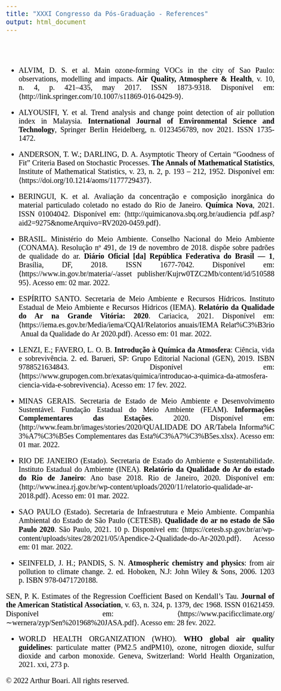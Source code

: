 ```yaml
---
title: "XXXI Congresso da Pós-Graduação - References"
output: html_document
---
```

```{=html}
<style>
body {
  color: black;
  font-family: Times;
  font-size: 20px;
  text-align: justify;
  text-justify: inter-word;
}
pre {
  background-color: lightgreen;
}
#TOC {
  color: #A8CF45;
  font-family: Times;
  font-size: 14px;
  border-color: black;
}
#header {
  color: #00943E;
}
</style>
```

<br>
<br>

* ALVIM, D. S. et al. Main ozone-forming VOCs in the city of Sao Paulo: observations, modelling and impacts. **Air Quality, Atmosphere & Health**, v. 10, n. 4, p. 421–435, may 2017. ISSN 1873-9318. Disponível em: ⟨http://link.springer.com/10.1007/s11869-016-0429-9⟩.

* ALYOUSIFI, Y. et al. Trend analysis and change point detection of air pollution index in Malaysia. **International Journal of Environmental Science and Technology**, Springer Berlin Heidelberg, n. 0123456789, nov 2021. ISSN 1735-1472.

* ANDERSON, T. W.; DARLING, D. A. Asymptotic Theory of Certain "Goodness of Fit" Criteria Based on Stochastic Processes. **The Annals of Mathematical Statistics**, Institute of Mathematical Statistics, v. 23, n. 2, p.
193 – 212, 1952. Disponível em: ⟨https://doi.org/10.1214/aoms/1177729437⟩.

* BERINGUI, K. et al. Avaliação da concentração e composição inorgânica do material particulado coletado no estado do Rio de Janeiro. **Química Nova**, 2021. ISSN 01004042. Disponível em: ⟨http://quimicanova.sbq.org.br/audiencia\ pdf.asp?aid2=9275&nomeArquivo=RV2020-0459.pdf⟩.

* BRASIL. Ministério do Meio Ambiente. Conselho Nacional do Meio Ambiente (CONAMA). Resolução nº 491, de 19 de novembro de 2018. dispõe sobre padrões de qualidade do ar. **Diário Oficial [da] República Federativa do Brasil — 1**, Brasília, DF, 2018. ISSN 1677-7042. Disponível em: ⟨https://www.in.gov.br/materia/-/asset\ publisher/Kujrw0TZC2Mb/content/id/51058895⟩. Acesso em: 02 mar. 2022.

* ESPÍRITO SANTO. Secretaria de Meio Ambiente e Recursos Hídricos. Instituto Estadual de Meio Ambiente e Recursos Hídricos (IEMA). **Relatório da Qualidade do Ar na Grande Vitória: 2020**. Cariacica, 2021. Disponível em: ⟨https://iema.es.gov.br/Media/iema/CQAI/Relatorios\ anuais/IEMA\CQAI\ Relat\%C3\%B3rio\ Anual\ da\ Qualidade\ do\ Ar\ 2020.pdf⟩. Acesso em: 01 mar. 2022.

* LENZI, E.; FAVERO, L. O. B. **Introdução à Química da Atmosfera**: Ciência, vida e sobrevivência. 2. ed. Barueri, SP: Grupo Editorial Nacional (GEN), 2019. ISBN 9788521634843. Disponível em: ⟨https://www.grupogen.com.br/exatas/quimica/introducao-a-quimica-da-atmosfera-ciencia-vida-e-sobrevivencia⟩. Acesso em: 17 fev. 2022.

* MINAS GERAIS. Secretaria de Estado de Meio Ambiente e Desenvolvimento Sustentável. Fundação Estadual do Meio Ambiente (FEAM). **Informações Complementares das Estações**. 2020. Disponível em: ⟨http://www.feam.br/images/stories/2020/QUALIDADE\ DO\ AR/Tabela\ Informa\%C3\%A7\%C3\%B5es\ Complementares\ das\ Esta\%C3\%A7\%C3\%B5es.xlsx⟩. Acesso em: 01 mar. 2022.

* RIO DE JANEIRO (Estado). Secretaria de Estado do Ambiente e Sustentabilidade. Instituto Estadual do Ambiente (INEA). **Relatório da Qualidade do Ar do estado do Rio de Janeiro**: Ano base 2018. Rio de Janeiro, 2020. Disponível em: ⟨http://www.inea.rj.gov.br/wp-content/uploads/2020/11/relatorio-qualidade-ar-2018.pdf⟩. Acesso em: 01 mar. 2022.

* SAO PAULO (Estado). Secretaria de Infraestrutura e Meio Ambiente. Companhia Ambiental do Estado de São Paulo (CETESB). **Qualidade do ar no estado de São Paulo 2020**. São Paulo, 2021. 10 p. Disponível em: ⟨https://cetesb.sp.gov.br/ar/wp-content/uploads/sites/28/2021/05/Apendice-2-Qualidade-do-Ar-2020.pdf⟩. Acesso em: 01 mar. 2022.

* SEINFELD, J. H.; PANDIS, S. N. **Atmospheric chemistry and physics**: from air pollution to climate change. 2. ed. Hoboken, N.J: John Wiley & Sons, 2006. 1203 p. ISBN 978-0471720188.

SEN, P. K. Estimates of the Regression Coefficient Based on Kendall's Tau. **Journal of the American Statistical Association**, v. 63, n. 324, p. 1379, dec 1968. ISSN 01621459. Disponível em: ⟨https://www.pacificclimate.org/∼wernera/zyp/Sen%201968%20JASA.pdf⟩. Acesso em: 28 fev. 2022.

* WORLD HEALTH ORGANIZATION (WHO). **WHO global air quality guidelines**: particulate matter (PM2.5 andPM10), ozone, nitrogen dioxide, sulfur dioxide and carbon monoxide. Geneva, Switzerland: World Health Organization, 2021. xxi, 273 p.


&copy; 2022 Arthur Boari. All rights reserved.